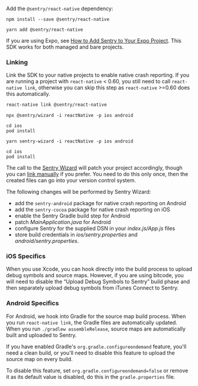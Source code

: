 Add the `@sentry/react-native` dependency:

```npm
npm install --save @sentry/react-native
```

```yarn
yarn add @sentry/react-native
```

<Note>

If you are using Expo, see [How to Add Sentry to Your Expo Project](https://docs.expo.io/guides/using-sentry/). This SDK works for both managed and bare projects.

</Note>

### Linking

Link the SDK to your native projects to enable native crash reporting. If you are running a project with `react-native` < 0.60, you still need to call `react-native link`, otherwise you can skip this step as `react-native` >=0.60 does this automatically.

```bash
react-native link @sentry/react-native
```

```NPX
npx @sentry/wizard -i reactNative -p ios android

cd ios
pod install
```

```yarn
yarn sentry-wizard -i reactNative -p ios android

cd ios
pod install
```

The call to the [Sentry Wizard](https://github.com/getsentry/sentry-wizard) will patch your project accordingly, though you can [link manually](/platforms/react-native/manual-setup/manual-setup/) if you prefer. You need to do this only once, then the created files can go into your version control system.

The following changes will be performed by Sentry Wizard:

- add the `sentry-android` package for native crash reporting on Android
- add the `sentry-cocoa` package for native crash reporting on iOS
- enable the Sentry Gradle build step for Android
- patch _*MainApplication.java*_ for Android
- configure Sentry for the supplied DSN in your _*index.js/App.js*_ files
- store build credentials in _*ios/sentry.properties*_ and _*android/sentry.properties*_.

### iOS Specifics

When you use Xcode, you can hook directly into the build process to upload debug symbols and source maps. However, if you are using bitcode, you will need to disable the “Upload Debug Symbols to Sentry” build phase and then separately upload debug symbols from iTunes Connect to Sentry.

### Android Specifics

For Android, we hook into Gradle for the source map build process. When you run `react-native link`, the Gradle files are automatically updated. When you run `./gradlew assembleRelease`, source maps are automatically built and uploaded to Sentry.

If you have enabled Gradle's `org.gradle.configureondemand` feature, you'll need a clean build, or you'll need to disable this feature to upload the source map on every build.

To disable this feature, set `org.gradle.configureondemand=false` or remove it as its default value is disabled, do this in the `gradle.properties` file.
